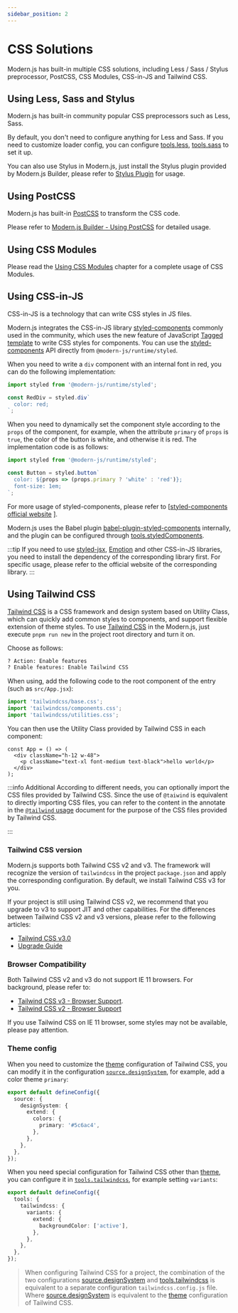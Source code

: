 ```yaml
---
sidebar_position: 2
---
```


# CSS Solutions

Modern.js has built-in multiple CSS solutions, including Less / Sass / Stylus preprocessor, PostCSS, CSS Modules, CSS-in-JS and Tailwind CSS.

## Using Less, Sass and Stylus

Modern.js has built-in community popular CSS preprocessors such as Less, Sass.

By default, you don't need to configure anything for Less and Sass. If you need to customize loader config, you can configure [tools.less](/configure/app/tools/less), [tools.sass](/configure/app/tools/sass) to set it up.

You can also use Stylus in Modern.js, just install the Stylus plugin provided by Modern.js Builder, please refer to [Stylus Plugin](https://modernjs.dev/builder/en/plugins/plugin-stylus.html) for usage.

## Using PostCSS

Modern.js has built-in [PostCSS](https://postcss.org/) to transform the CSS code.

Please refer to [Modern.js Builder - Using PostCSS](https://modernjs.dev/builder/en/guide/basic/css-usage.html#using-postcss) for detailed usage.

## Using CSS Modules

Please read the [Using CSS Modules](https://modernjs.dev/builder/en/guide/basic/css-modules.html) chapter for a complete usage of CSS Modules.

## Using CSS-in-JS

CSS-in-JS is a technology that can write CSS styles in JS files.

Modern.js integrates the CSS-in-JS library [styled-components](https://styled-components.com/) commonly used in the community, which uses the new feature of JavaScript [Tagged template](https://developer.mozilla.org/en-US/docs/Web/JavaScript/Reference/Template_literals#tagged_templates) to write CSS styles for components. You can use the [styled-components](https://styled-components.com/) API directly from `@modern-js/runtime/styled`.

When you need to write a `div` component with an internal font in red, you can do the following implementation:

```js
import styled from '@modern-js/runtime/styled';

const RedDiv = styled.div`
  color: red;
`;
```

When you need to dynamically set the component style according to the `props` of the component, for example, when the attribute `primary` of `props` is `true`, the color of the button is white, and otherwise it is red. The implementation code is as follows:

```js
import styled from '@modern-js/runtime/styled';

const Button = styled.button`
  color: ${props => (props.primary ? 'white' : 'red')};
  font-size: 1em;
`;
```

For more usage of styled-components, please refer to [[styled-components official website](https://styled-components.com/) ].

Modern.js uses the Babel plugin [babel-plugin-styled-components](https://github.com/styled-components/babel-plugin-styled-components) internally, and the plugin can be configured through [tools.styledComponents](/configure/app/tools/styled-components).

:::tip
If you need to use [styled-jsx](https://www.npmjs.com/package/styled-jsx), [Emotion](https://emotion.sh/) and other CSS-in-JS libraries, you need to install the dependency of the corresponding library first. For specific usage, please refer to the official website of the corresponding library.
:::

## Using Tailwind CSS

[Tailwind CSS](https://tailwindcss.com/) is a CSS framework and design system based on Utility Class, which can quickly add common styles to components, and support flexible extension of theme styles. To use [Tailwind CSS](https://tailwindcss.com/) in the Modern.js, just execute `pnpm run new` in the project root directory and turn it on.

Choose as follows:

```bash
? Action: Enable features
? Enable features: Enable Tailwind CSS
```

When using, add the following code to the root component of the entry (such as `src/App.jsx`):

```js
import 'tailwindcss/base.css';
import 'tailwindcss/components.css';
import 'tailwindcss/utilities.css';
```

You can then use the Utility Class provided by Tailwind CSS in each component:

```tsx
const App = () => (
  <div className="h-12 w-48">
    <p className="text-xl font-medium text-black">hello world</p>
  </div>
);
```

:::info Additional
According to different needs, you can optionally import the CSS files provided by Tailwind CSS. Since the use of `@taiwind` is equivalent to directly importing CSS files, you can refer to the content in the annotate in the [`@tailwind` usage](https://tailwindcss.com/docs/functions-and-directives#tailwind) document for the purpose of the CSS files provided by Tailwind CSS.

:::

### Tailwind CSS version

Modern.js supports both Tailwind CSS v2 and v3. The framework will recognize the version of `tailwindcss` in the project `package.json` and apply the corresponding configuration. By default, we install Tailwind CSS v3 for you.

If your project is still using Tailwind CSS v2, we recommend that you upgrade to v3 to support JIT and other capabilities. For the differences between Tailwind CSS v2 and v3 versions, please refer to the following articles:

- [Tailwind CSS v3.0](https://tailwindcss.com/blog/tailwindcss-v3)
- [Upgrade Guide](https://tailwindcss.com/docs/upgrade-guide)

### Browser Compatibility

Both Tailwind CSS v2 and v3 do not support IE 11 browsers. For background, please refer to:

- [Tailwind CSS v3 - Browser Support](https://tailwindcss.com/docs/browser-support).
- [Tailwind CSS v2 - Browser Support](https://v2.tailwindcss.com/docs/browser-support)

If you use Tailwind CSS on IE 11 browser, some styles may not be available, please pay attention.

### Theme config

When you need to customize the [theme](https://tailwindcss.com/docs/theme) configuration of Tailwind CSS, you can modify it in the configuration [`source.designSystem`](/configure/app/source/design-system), for example, add a color theme `primary`:

```ts title="modern.config.ts"
export default defineConfig({
  source: {
    designSystem: {
      extend: {
        colors: {
          primary: '#5c6ac4',
        },
      },
    },
  },
});
```

When you need special configuration for Tailwind CSS other than [theme](https://tailwindcss.com/docs/theme), you can configure it in [`tools.tailwindcss`](/configure/app/tools/tailwindcss), for example setting `variants`:

```ts title="modern.config.ts"
export default defineConfig({
  tools: {
    tailwindcss: {
      variants: {
        extend: {
          backgroundColor: ['active'],
        },
      },
    },
  },
});
```

> When configuring Tailwind CSS for a project, the combination of the two configurations [source.designSystem](/configure/app/source/design-system) and [tools.tailwindcss](/configure/app/tools/tailwindcss) is equivalent to a separate configuration `tailwindcss.config.js` file. Where [source.designSystem](/configure/app/source/design-system) is equivalent to the [theme](https://v2.tailwindcss.com/docs/configuration#theme) configuration of Tailwind CSS.
